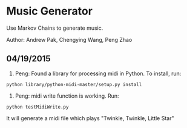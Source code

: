= Music Generator =

Use Markov Chains to generate music.

Author: Andrew Pak, Chengying Wang, Peng Zhao


== 04/19/2015 ==

# Peng: Found a library for processing midi in Python. To install, run:

<pre>
python library/python-midi-master/setup.py install
</pre>


# Peng: midi write function is working. Run:

<pre>
python testMidiWrite.py
</pre>

It will generate a midi file which plays "Twinkle, Twinkle, Little Star"